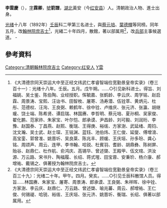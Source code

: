 {{Other uses|李云庆|other=关于名为李云庆的其他人物}}

'''李雲慶'''（{{bd|？||？||}}），[[表字|字]]'''霖卿'''，[[號|號]]'''箭譜'''，[[湖北|湖北]]黃安（今[[红安县|红安县]]）人。清朝政治人物、進士出身。

[[光绪|光绪]]十八年（1892年）[[壬辰|壬辰]]科二甲第三名进士，與[[蔡元培|蔡元培]]、[[葉德輝|葉德輝]]等同榜。同年五月，改[[翰林院|翰林院]][[庶吉士|庶吉士]]<ref>《大清德宗同天崇运大中至正经文纬武仁孝睿智端俭宽勤景皇帝实录》（卷三百十一）：光绪十八年。壬辰。五月。戊午朔。……○引见新科进士。得旨、刘福姚、吴士鉴、陈伯陶、业经授职。恽毓嘉、张鹤龄、李云庆、周学铭、赵启霖、周景涛、宝熙、汪诒书、田智枚、屠寄、汤寿潜、伍铨萃、黄炳元、杜彤、范德权、汪洵、王良弼、赖鹤年、徐中铨、卢维庆、张元济、张瀛、胡继瑗、饶士端、陈希贤、谭启瑞、林国赓、李哲明、蔡元培、夏孙桐、吴家俊、翟化鹏、范家祚、朱家宝、叶尔恺、郎承谟、尹昌龄、刘可毅、刘润珩、李豫、赵国泰、丁昌燕、赵熙、衡瑞、王得庚、裕绂、方家澍、武延绪、周钧、沈文瀚、吴士武、赵士琛、王铭渊、蓝钰、池伯炜、王仁俊、延燮、傅增淯、高宝銮、郭曾准、姚晋圻、吴良棻、陈兆丰、顾瑗、王庆垣、孙多玢、龚心铭、周颂声、周云、连甲、李书翰、哈锐、杜賓羽、耆龄、胡鼎彝、陈树屏、贻谷、赵鼎仁、杜作航、俞鸿庆、高锡华、曾述棨、王殿甲、伍文琯、洪汝源、万云路、宋书升、陶福履、长绍、蒋式瑆、田宝蓉、安秉玠、杨介康、郝增祐、戴锡之、俱著授为翰林院庶吉士。</ref>，光緒二十年四月，散館，著以部属用<ref>《大清德宗同天崇运大中至正经文纬武仁孝睿智端俭宽勤景皇帝实录》（卷三百三十九）：光绪二十年。甲午。四月。癸亥。……○引见壬辰科散馆人员。得旨……林国赓、朱家宝、屠寄、周景涛、郎承谟、王良弼、朱祥晖、徐中铨、方家澍、李云庆、赵鼎仁、万云路、曾述棨、喻兆蕃、周云、郝增祐、王仁俊、何锡禔、哈锐、裕绂、王庆垣、张元济、姚晋圻、衡瑞、长绍、俱著以部属用。</ref>，改[[兵部|兵部]]主事候選道。
-

==參考資料==
{{reflist|2}}
{{清朝人物小作品}}
{{光緒十八年壬辰科殿試金榜}}
{{DEFAULTSORT:Li李}}
[[Category:清朝翰林院庶吉士|Category:清朝翰林院庶吉士]]
[[Category:红安人|Category:红安人]]
[[Category:李姓|Y雲]]